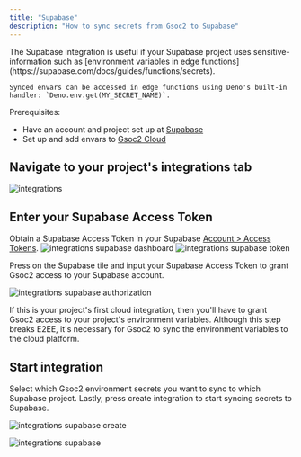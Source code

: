 ```yaml
---
title: "Supabase"
description: "How to sync secrets from Gsoc2 to Supabase"
---
```


<Note>
    The Supabase integration is useful if your Supabase project uses sensitive-information such as [environment variables in edge functions](https://supabase.com/docs/guides/functions/secrets).
    
    Synced envars can be accessed in edge functions using Deno's built-in handler: `Deno.env.get(MY_SECRET_NAME)`.
</Note>

Prerequisites:

- Have an account and project set up at [Supabase](https://supabase.com/)
- Set up and add envars to [Gsoc2 Cloud](https://app.gsoc2.com)

## Navigate to your project's integrations tab

![integrations](../../images/integrations.png)

## Enter your Supabase Access Token

Obtain a Supabase Access Token in your Supabase [Account > Access Tokens](https://app.supabase.com/account/tokens).
![integrations supabase dashboard](../../images/integrations/supabase/integrations-supabase-dashboard.png)
![integrations supabase token](../../images/integrations/supabase/integrations-supabase-token.png)

Press on the Supabase tile and input your Supabase Access Token to grant Gsoc2 access to your Supabase account.

![integrations supabase authorization](../../images/integrations/supabase/integrations-supabase-authorization.png)

<Info>
  If this is your project's first cloud integration, then you'll have to grant
  Gsoc2 access to your project's environment variables. Although this step
  breaks E2EE, it's necessary for Gsoc2 to sync the environment variables to
  the cloud platform.
</Info>

## Start integration

Select which Gsoc2 environment secrets you want to sync to which Supabase project. Lastly, press create integration to start syncing secrets to Supabase.

![integrations supabase create](../../images/integrations/supabase/integrations-supabase-create.png)

![integrations supabase](../../images/integrations/supabase/integrations-supabase.png)